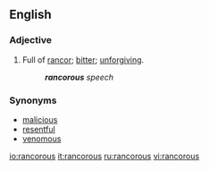 ==English==
===Adjective===
{{en-adj}}
#Full of [[rancor]]; [[bitter]]; [[unforgiving]].
#:'''''rancorous''' speech''

===Synonyms===
* [[malicious]]
* [[resentful]]
* [[venomous]]

[[io:rancorous]]
[[it:rancorous]]
[[ru:rancorous]]
[[vi:rancorous]]